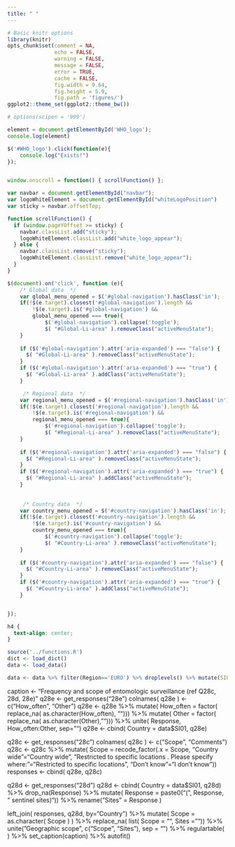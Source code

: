 ```yaml
---
title: " "
---
```


```r
# Basic knitr options
library(knitr)
opts_chunk$set(comment = NA, 
               echo = FALSE,
               warning = FALSE, 
               message = FALSE, 
               error = TRUE, 
               cache = FALSE,
               fig.width = 9.64,
               fig.height = 5.9,
               fig.path = 'figures/')
ggplot2::theme_set(ggplot2::theme_bw())

# options(scipen = '999')
```

```js
element = document.getElementById('WHO_logo');
console.log(element)

$('#WHO_logo').click(function(e){
    console.log("Exists!")
});


window.onscroll = function() { scrollFunction() };

var navbar = document.getElementById("navbar");
var logoWhiteElement = document.getElementById("whiteLogoPosition")
var sticky = navbar.offsetTop;

function scrollFunction() {
  if (window.pageYOffset >= sticky) {
    navbar.classList.add("sticky");
    logoWhiteElement.classList.add("white_logo_appear");
  } else {
    navbar.classList.remove("sticky");
    logoWhiteElement.classList.remove("white_logo_appear");
  }
}

$(document).on('click', function (e){
    /* Global data  */
    var global_menu_opened = $('#global-navigation').hasClass('in');
    if(!$(e.target).closest('#global-navigation').length &&
        !$(e.target).is('#global-navigation') &&
        global_menu_opened === true){
            $('#global-navigation').collapse('toggle');
            $( "#Global-Li-area" ).removeClass("activeMenuState");
    }
    
    if ($('#global-navigation').attr('aria-expanded') === "false") {
      $( "#Global-Li-area" ).removeClass("activeMenuState");
    }
    if ($('#global-navigation').attr('aria-expanded') === "true") {
      $( "#Global-Li-area" ).addClass("activeMenuState");
    }

     /* Regional data  */
    var regional_menu_opened = $('#regional-navigation').hasClass('in');
    if(!$(e.target).closest('#regional-navigation').length &&
        !$(e.target).is('#regional-navigation') &&
        regional_menu_opened === true){
            $('#regional-navigation').collapse('toggle');
            $( "#Regional-Li-area" ).removeClass("activeMenuState");
    }
    
    if ($('#regional-navigation').attr('aria-expanded') === "false") {
      $( "#Regional-Li-area" ).removeClass("activeMenuState");
    }
    if ($('#regional-navigation').attr('aria-expanded') === "true") {
      $( "#Regional-Li-area" ).addClass("activeMenuState");
    }
     
     
     /* Country data  */
    var country_menu_opened = $('#country-navigation').hasClass('in');
    if(!$(e.target).closest('#country-navigation').length &&
        !$(e.target).is('#country-navigation') &&
        country_menu_opened === true){
            $('#country-navigation').collapse('toggle');
            $( "#Country-Li-area" ).removeClass("activeMenuState");
    }
    
    if ($('#country-navigation').attr('aria-expanded') === "false") {
      $( "#Country-Li-area" ).removeClass("activeMenuState");
    }
    if ($('#country-navigation').attr('aria-expanded') === "true") {
      $( "#Country-Li-area" ).addClass("activeMenuState");
    }


});

```

```css
h4 {
  text-align: center;
}
```

```r
source('../functions.R')
dict <- load_dict()
data <- load_data()
```


```r
data <- data %>% filter(Region=='EURO') %>% droplevels() %>% mutate(SI01 = as.character(SI01)) %>% arrange( SI01 )
```

caption <- "Frequency and scope of entomologic surveillance (ref Q28c, 28d, 28e)"
q28e <- get_responses("28e")
colnames( q28e ) <- c("How_often", "Other")
q28e <- q28e %>%
  mutate( How_often = factor( replace_na( as.character(How_often), ""))) %>%
  mutate( Other = factor( replace_na( as.character(Other), ""))) %>%
  unite( Response, How_often:Other, sep="") 
q28e <- cbind( Country = data$SI01, q28e)

q28c <- get_responses("28c")
colnames( q28c ) <- c("Scope", "Comments")
q28c <- q28c %>%
  mutate( Scope = recode_factor(.x = Scope,
                                   "Country wide"="Country wide",
                                   "Restricted to specific locations . Please specify where:"="Restricted to specific locations",
                                   "Don’t know"="I don’t know"))
responses <- cbind( q28e, q28c)

q28d <- get_responses("28d")
q28d <- cbind( Country = data$SI01, q28d) %>% 
  drop_na(Response) %>%
  mutate( Response = paste0("(", Response, " sentinel sites)")) %>%
  rename( "Sites" = Response )

left_join( responses, q28d, by="Country") %>%
  mutate( Scope = as.character( Scope ) ) %>%
  replace_na( list( Scope = "", Sites = "")) %>%
  unite( "Geographic scope", c("Scope", "Sites"), sep = "\n") %>%
  regulartable( ) %>% 
  set_caption(caption) %>% autofit()

